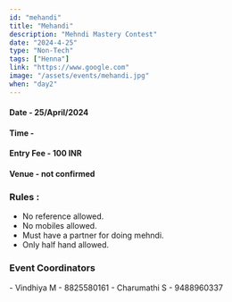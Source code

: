 ```yaml
---
id: "mehandi"
title: "Mehandi"
description: "Mehndi Mastery Contest"
date: "2024-4-25"
type: "Non-Tech" 
tags: ["Henna"]
link: "https://www.google.com"
image: "/assets/events/mehandi.jpg"
when: "day2"
---
```

<h4>Date - 25/April/2024</h4>
<h4>Time - </h4>
<h4>Entry Fee - 100 INR </h4>
<h4>Venue - not confirmed</h4>
<h3>Rules :</h3>

- No reference allowed.
- No mobiles allowed.
- Must have a partner for doing mehndi.
- Only half hand allowed.



<h3>Event Coordinators</h3>
- Vindhiya M - 8825580161  
- Charumathi S - 9488960337